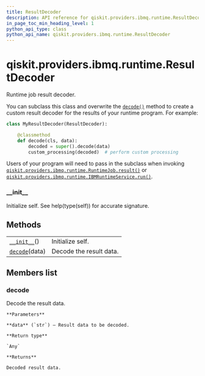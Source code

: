 ```yaml
---
title: ResultDecoder
description: API reference for qiskit.providers.ibmq.runtime.ResultDecoder
in_page_toc_min_heading_level: 1
python_api_type: class
python_api_name: qiskit.providers.ibmq.runtime.ResultDecoder
---
```


# qiskit.providers.ibmq.runtime.ResultDecoder

<Class id="qiskit.providers.ibmq.runtime.ResultDecoder" isDedicatedPage={true} github="https://github.com/qiskit/qiskit-ibmq-provider/tree/stable/0.14/qiskit/providers/ibmq/runtime/program/result_decoder.py" signature="ResultDecoder" modifiers="class">
  Runtime job result decoder.

  You can subclass this class and overwrite the [`decode()`](#qiskit.providers.ibmq.runtime.ResultDecoder.decode "qiskit.providers.ibmq.runtime.ResultDecoder.decode") method to create a custom result decoder for the results of your runtime program. For example:

  ```python
  class MyResultDecoder(ResultDecoder):

      @classmethod
      def decode(cls, data):
          decoded = super().decode(data)
          custom_processing(decoded)  # perform custom processing
  ```

  Users of your program will need to pass in the subclass when invoking [`qiskit.providers.ibmq.runtime.RuntimeJob.result()`](qiskit.providers.ibmq.runtime.RuntimeJob#result "qiskit.providers.ibmq.runtime.RuntimeJob.result") or [`qiskit.providers.ibmq.runtime.IBMRuntimeService.run()`](qiskit.providers.ibmq.runtime.IBMRuntimeService#run "qiskit.providers.ibmq.runtime.IBMRuntimeService.run").

  ### \_\_init\_\_

  <Function id="qiskit.providers.ibmq.runtime.ResultDecoder.__init__" signature="__init__()">
    Initialize self. See help(type(self)) for accurate signature.
  </Function>

  ## Methods

  |                                                                                                                              |                         |
  | ---------------------------------------------------------------------------------------------------------------------------- | ----------------------- |
  | [`__init__`](#qiskit.providers.ibmq.runtime.ResultDecoder.__init__ "qiskit.providers.ibmq.runtime.ResultDecoder.__init__")() | Initialize self.        |
  | [`decode`](#qiskit.providers.ibmq.runtime.ResultDecoder.decode "qiskit.providers.ibmq.runtime.ResultDecoder.decode")(data)   | Decode the result data. |

  ## Members list

  ### decode

  <Function id="qiskit.providers.ibmq.runtime.ResultDecoder.decode" signature="decode(data)" modifiers="classmethod">
    Decode the result data.

    **Parameters**

    **data** (`str`) – Result data to be decoded.

    **Return type**

    `Any`

    **Returns**

    Decoded result data.
  </Function>
</Class>


